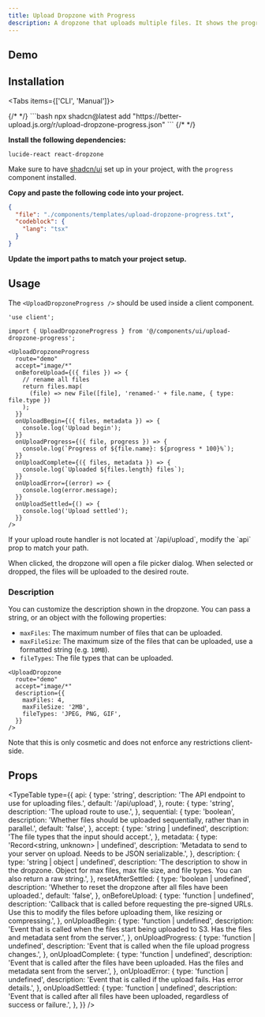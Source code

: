 ```yaml
---
title: Upload Dropzone with Progress
description: A dropzone that uploads multiple files. It shows the progress of each file upload.
---
```



## Demo

<Showcase>
  <UploadDropzoneProgressDemo />
</Showcase>

## Installation

<Tabs items={['CLI', 'Manual']}>

<Tab value="CLI">
{/* <!-- prettier-ignore-start --> */}
```bash
npx shadcn@latest add "https://better-upload.js.org/r/upload-dropzone-progress.json"
```
{/* <!-- prettier-ignore-end --> */}
</Tab>

<Tab value="Manual">
<Steps>
<Step>

**Install the following dependencies:**

```package-install
lucide-react react-dropzone
```

Make sure to have [shadcn/ui](https://ui.shadcn.com/docs/installation) set up in your project, with the `progress` component installed.

</Step>

<Step>

**Copy and paste the following code into your project.**

```json doc-gen:file
{
  "file": "./components/templates/upload-dropzone-progress.txt",
  "codeblock": {
    "lang": "tsx"
  }
}
```

</Step>

<Step>

**Update the import paths to match your project setup.**

</Step>

</Steps>
</Tab>

</Tabs>

## Usage

The `<UploadDropzoneProgress />` should be used inside a client component.

```tsx
'use client';

import { UploadDropzoneProgress } from '@/components/ui/upload-dropzone-progress';
```

```tsx
<UploadDropzoneProgress
  route="demo"
  accept="image/*"
  onBeforeUpload={({ files }) => {
    // rename all files
    return files.map(
      (file) => new File([file], 'renamed-' + file.name, { type: file.type })
    );
  }}
  onUploadBegin={({ files, metadata }) => {
    console.log('Upload begin');
  }}
  onUploadProgress={({ file, progress }) => {
    console.log(`Progress of ${file.name}: ${progress * 100}%`);
  }}
  onUploadComplete={({ files, metadata }) => {
    console.log(`Uploaded ${files.length} files`);
  }}
  onUploadError={(error) => {
    console.log(error.message);
  }}
  onUploadSettled={() => {
    console.log('Upload settled');
  }}
/>
```

<Callout>
  If your upload route handler is not located at `/api/upload`, modify the `api`
  prop to match your path.
</Callout>

When clicked, the dropzone will open a file picker dialog. When selected or dropped, the files will be uploaded to the desired route.

### Description

You can customize the description shown in the dropzone. You can pass a string, or an object with the following properties:

- `maxFiles`: The maximum number of files that can be uploaded.
- `maxFileSize`: The maximum size of the files that can be uploaded, use a formatted string (e.g. `10MB`).
- `fileTypes`: The file types that can be uploaded.

```tsx
<UploadDropzone
  route="demo"
  accept="image/*"
  description={{
    maxFiles: 4,
    maxFileSize: '2MB',
    fileTypes: 'JPEG, PNG, GIF',
  }}
/>
```

Note that this is only cosmetic and does not enforce any restrictions client-side.

## Props

<TypeTable
  type={{
    api: {
      type: 'string',
      description: 'The API endpoint to use for uploading files.',
      default: '/api/upload',
    },
    route: {
      type: 'string',
      description: 'The upload route to use.',
    },
    sequential: {
      type: 'boolean',
      description:
        'Whether files should be uploaded sequentially, rather than in parallel.',
      default: 'false',
    },
    accept: {
      type: 'string | undefined',
      description: 'The file types that the input should accept.',
    },
    metadata: {
      type: 'Record<string, unknown> | undefined',
      description:
        'Metadata to send to your server on upload. Needs to be JSON serializable.',
    },
    description: {
      type: 'string | object | undefined',
      description:
        'The description to show in the dropzone. Object for max files, max file size, and file types. You can also return a raw string.',
    },
    resetAfterSettled: {
      type: 'boolean | undefined',
      description:
        'Whether to reset the dropzone after all files have been uploaded.',
      default: 'false',
    },
    onBeforeUpload: {
      type: 'function | undefined',
      description:
        'Callback that is called before requesting the pre-signed URLs. Use this to modify the files before uploading them, like resizing or compressing.',
    },
    onUploadBegin: {
      type: 'function | undefined',
      description:
        'Event that is called when the files start being uploaded to S3. Has the files and metadata sent from the server.',
    },
    onUploadProgress: {
      type: 'function | undefined',
      description:
        'Event that is called when the file upload progress changes.',
    },
    onUploadComplete: {
      type: 'function | undefined',
      description:
        'Event that is called after the files have been uploaded. Has the files and metadata sent from the server.',
    },
    onUploadError: {
      type: 'function | undefined',
      description:
        'Event that is called if the upload fails. Has error details.',
    },
    onUploadSettled: {
      type: 'function | undefined',
      description:
        'Event that is called after all files have been uploaded, regardless of success or failure.',
    },
  }}
/>
